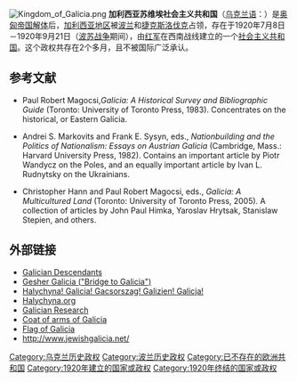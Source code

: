 {{Infobox Former Country
|native_name = {{lang|uk|Галицька Соціалістична Радянська Республіка}}
|conventional_long_name = 加利西亚苏维埃社会主义共和国
|common_name = 加利西亚
|continent   = [[欧洲|欧洲]]
|region      = 东欧
|country     = [[波兰|波兰]]
|p1          = 西乌克兰人民共和国
|flag_p1     = Flag of the Ukrainian State.svg
|p2          = 波兰第二共和国
|flag_p2     = Flag of Poland.svg
|s1          = 波兰第二共和国
|flag_s1     = Flag of Poland.svg
|image_flag  = Flag of the Galician SSR.svg
|flag        = 国旗
|era         = 战间期
|year_start  = 1920年
|year_end    = 1920年
|date_start  = 7月8日
|date_end    = 9月21日
|capital     = 捷尔诺波尔
|government_type = 社会主义共和国
|leader1         = 弗拉基米尔·萨顿斯基
|title_leader    = 主席
}}
[[File:Kingdom_of_Galicia.png|right]]
{{乌克兰历史}}
'''加利西亚苏维埃社会主义共和国'''（[[乌克兰语|乌克兰语]]：'''{{lang|uk|Галицька Соціалістична Радянська Республіка}}'''）是[[奥匈帝国解体|奥匈帝国解体]]后，[[加利西亚_(东欧)|加利西亚地区]]被[[波兰|波兰]]和[[捷克斯洛伐克|捷克斯洛伐克]]占领，存在于1920年7月8日－1920年9月21日（[[波苏战争|波苏战争]]期间），由[[红军|红军]]在西南战线建立的一个[[社会主义共和国|社会主义共和国]]。这个政权共存在2个多月，且不被国际广泛承认。

== 参考文献 ==

* Paul Robert Magocsi,'' Galicia: A Historical Survey and Bibliographic Guide'' (Toronto: University of Toronto Press, 1983). Concentrates on the historical, or Eastern Galicia.

* Andrei S. Markovits and Frank E. Sysyn, eds., ''Nationbuilding and the Politics of Nationalism: Essays on Austrian Galicia'' (Cambridge, Mass.: Harvard University Press, 1982). Contains an important article by Piotr Wandycz on the Poles, and an equally important article by Ivan L. Rudnytsky on the Ukrainians.

* Christopher Hann and Paul Robert Magocsi, eds., ''Galicia: A Multicultured Land'' (Toronto: University of Toronto Press, 2005). A collection of articles by John Paul Himka, Yaroslav Hrytsak, Stanislaw Stepien, and others.

== 外部链接 ==
* [http://groups.yahoo.com/group/GalizienGermanDescendants/ Galician Descendants]{{Wayback|url=http://groups.yahoo.com/group/GalizienGermanDescendants/ |date=20060426064236 }}
* [http://www.jewishgen.org/Galicia/ Gesher Galicia ("Bridge to Galicia")]{{Wayback|url=http://www.jewishgen.org/Galicia/ |date=20060301103652 }}
* [http://www.personal.ceu.hu/students/97/Roman_Zakharii/galicia.htm Halychyna! Galicia! Gacsorszag! Galizien! Galicja!]{{Wayback|url=http://www.personal.ceu.hu/students/97/Roman_Zakharii/galicia.htm |date=20060424070659 }}
* [https://web.archive.org/web/20120410201409/http://halychyna.org/ Halychyna.org]
* [http://66.193.175.9/poland/Galician_Research Galician Research]{{Wayback|url=http://66.193.175.9/poland/Galician_Research |date=20090904081516 }}
* [https://web.archive.org/web/20060306134216/http://www.dumbjaw.com/poland/galicia2.gif Coat of arms of Galicia]
* [http://www.crwflags.com/fotw/flags/ua-gal.html Flag of Galicia]{{Wayback|url=http://www.crwflags.com/fotw/flags/ua-gal.html |date=20191225122420 }}
* http://www.jewishgalicia.net/{{Wayback|url=http://www.jewishgalicia.net/ |date=20100302143612 }}
{{俄国革命国家}}
[[Category:乌克兰历史政权|Category:乌克兰历史政权]]
[[Category:波兰历史政权|Category:波兰历史政权]]
[[Category:已不存在的欧洲共和国|Category:已不存在的欧洲共和国]]
[[Category:1920年建立的国家或政权|Category:1920年建立的国家或政权]]
[[Category:1920年终结的国家或政权|Category:1920年终结的国家或政权]]